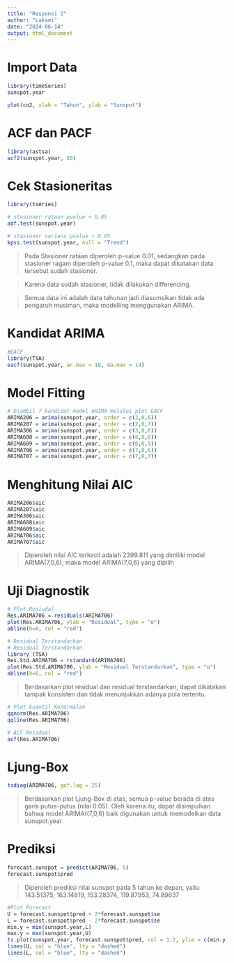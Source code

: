 ---
title: "Responsi 2"
author: "Laksmi"
date: "2024-06-14"
output: html_document
---

# Import Data
```{r}
library(timeSeries)
sunspot.year

plot(co2, xlab = "Tahun", ylab = "Sunspot")

```

# ACF dan PACF
```{r}
library(astsa)
acf2(sunspot.year, 50)
```

# Cek Stasioneritas
```{r}
library(tseries)

# stasioner rataan pvalue < 0.05
adf.test(sunspot.year)

# stasioner varians pvalue > 0.05
kpss.test(sunspot.year, null = "Trend")
```

> Pada Stasioner rataan diperoleh p-value 0.01, sedangkan pada stasioner ragam diperoleh p-value 0.1, maka dapat dikatakan data tersebut sudah stasioner.

> Karena data sudah stasioner, tidak dilakukan differencing.

> Semua data ini adalah data tahunan jadi diasumsikan tidak ada pengaruh musiman, maka modelling menggunakan ARIMA.

# Kandidat ARIMA
```{r}
#EACF
library(TSA)
eacf(sunspot.year, ar.max = 10, ma.max = 14)
```

# Model Fitting
```{r}
# Diambil 7 kandidat model ARIMA melalui plot EACF
ARIMA206 = arima(sunspot.year, order = c(2,0,6))
ARIMA207 = arima(sunspot.year, order = c(2,0,7))
ARIMA306 = arima(sunspot.year, order = c(3,0,6))
ARIMA608 = arima(sunspot.year, order = c(6,0,8))
ARIMA609 = arima(sunspot.year, order = c(6,0,9))
ARIMA706 = arima(sunspot.year, order = c(7,0,6))
ARIMA707 = arima(sunspot.year, order = c(7,0,7))
```

# Menghitung Nilai AIC
```{r}
ARIMA206$aic
ARIMA207$aic
ARIMA306$aic
ARIMA608$aic
ARIMA609$aic
ARIMA706$aic
ARIMA707$aic
```

> Diperoleh nilai AIC terkecil adalah 2399.811 yang dimiliki model ARIMA(7,0,6), maka model ARIMA(7,0,6) yang dipilih

# Uji Diagnostik
```{r}
# Plot Resiudal
Res.ARIMA706 = residuals(ARIMA706)
plot(Res.ARIMA706, ylab = "Residual", type = "o")
abline(h=0, col = "red")
```


```{r}
# Residual Terstandarkan
# Residual Terstandarkan
library (TSA)
Res.Std.ARIMA706 = rstandard(ARIMA706)
plot(Res.Std.ARIMA706, ylab = "Residual Terstandarkan", type = "o")
abline(h=0, col = "red")
```

> Berdasarkan plot residual dan residual terstandarkan, dapat dikatakan tampak konsisten dan tidak menunjukkan adanya pola tertentu.

```{r}
# Plot kuantil Kenormalan
qqnorm(Res.ARIMA706)
qqline(Res.ARIMA706)
```

```{r}
# ACF Residual
acf(Res.ARIMA706)

```

# Ljung-Box
```{r}
tsdiag(ARIMA706, gof.lag = 25)
```

> Berdasarkan plot Ljung-Box di atas, semua p-value berada di atas garis putus-putus (nilai 0.05). Oleh karena itu, dapat disimpulkan bahwa model ARIMA((7,0,6) baik digunakan untuk memodelkan data sunspot.year

# Prediksi

```{r}
forecast.sunspot = predict(ARIMA706, 5)
forecast.sunspot$pred
```

> Diperoleh prediksi nilai sunspot pada 5 tahun ke depan, yaitu 143.51375, 163.14819, 153.28374, 119.87953,  74.89637

```{r}
#Plot Forecast
U = forecast.sunspot$pred + 2*forecast.sunspot$se
L = forecast.sunspot$pred - 2*forecast.sunspot$se
min.y = min(sunspot.year,L)
max.y = max(sunspot.year,U)
ts.plot(sunspot.year, forecast.sunspot$pred, col = 1:2, ylim = c(min.y, max.y))
lines(U, col = "blue", lty = "dashed")
lines(L, col = "blue", lty = "dashed")

```